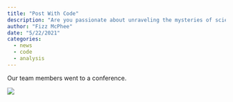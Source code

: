 ```yaml
---
title: "Post With Code"
description: "Are you passionate about unraveling the mysteries of science? Eager to explore the frontiers of machine learning, delve into the complexities of amyloids, or pioneer advancements in antimicrobial peptides (AMPs)? Look no further!"
author: "Fizz McPhee"
date: "5/22/2021"
categories:
  - news
  - code
  - analysis
---
```



Our team members went to a conference.

![](../fig/random/20240306_195149.jpg)
